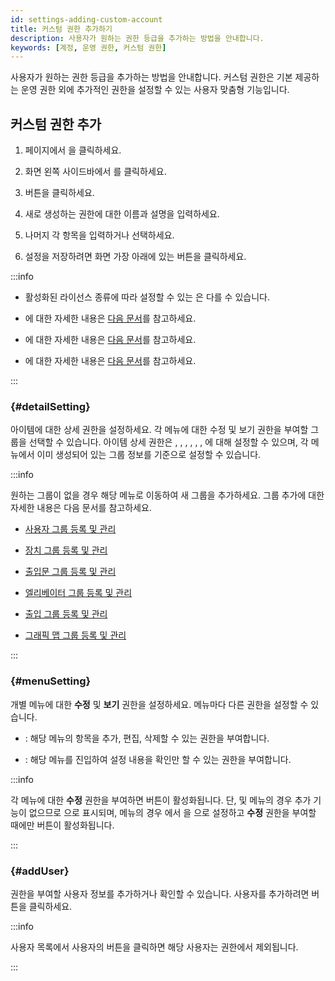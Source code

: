 ```yaml
---
id: settings-adding-custom-account
title: 커스텀 권한 추가하기
description: 사용자가 원하는 권한 등급을 추가하는 방법을 안내합니다.
keywords: [계정, 운영 권한, 커스텀 권한]
---
```


사용자가 원하는 권한 등급을 추가하는 방법을 안내합니다. 커스텀 권한은 기본 제공하는 운영 권한 외에 추가적인 권한을 설정할 수 있는 사용자 맞춤형 기능입니다.

## 커스텀 권한 추가

1. <Cmd sid='shell.header.launcher' /> 페이지에서 <Cmd sid='shell.header.setting' />을 클릭하세요.

1. 화면 왼쪽 사이드바에서 <Cmd sid='setting.menu.account.root' />를 클릭하세요.

1. <Cmd sid='setting.account.addCustomOperator' product='2' /> 버튼을 클릭하세요.

1. 새로 생성하는 권한에 대한 이름과 설명을 입력하세요.

1. 나머지 각 항목을 입력하거나 선택하세요.

1. 설정을 저장하려면 화면 가장 아래에 있는 <Cmd sid='button.apply' product='2' /> 버튼을 클릭하세요.

:::info

* 활성화된 라이선스 종류에 따라 설정할 수 있는 <Cmd sid='settings.account.menu.setting' product='2' />은 다를 수 있습니다.

* <Cmd sid='settings.account.menu.detailSetting' product='2' />에 대한 자세한 내용은 [다음 문서](#detailSetting)를 참고하세요.

* <Cmd sid='settings.account.menu.setting' product='2' />에 대한 자세한 내용은 [다음 문서](#menuSetting)를 참고하세요.

* <Cmd sid='settings.account.addUser' product='2' />에 대한 자세한 내용은 [다음 문서](#addUser)를 참고하세요.

:::


### <Cmd sid='settings.account.menu.detailSetting' product='2' /> {#detailSetting}

아이템에 대한 상세 권한을 설정하세요. 각 메뉴에 대한 수정 및 보기 권한을 부여할 그룹을 선택할 수 있습니다. 아이템 상세 권한은 <Cmd sid='common.permission.module.userGroup' product='2' />, <Cmd sid='common.permission.module.deviceGroup' product='2' />, <Cmd sid='common.permission.module.doorGroup' product='2' />, <Cmd sid='common.permission.module.elevatorGroup' product='2' />, <Cmd sid='common.permission.module.accessGroup' product='2' />, <Cmd sid='common.permission.module.zoneType' product='2' />, <Cmd sid='audit.menu.graphicMap' product='2' />에 대해 설정할 수 있으며, 각 메뉴에서 이미 생성되어 있는 그룹 정보를 기준으로 설정할 수 있습니다.

:::info

원하는 그룹이 없을 경우 해당 메뉴로 이동하여 새 그룹을 추가하세요. 그룹 추가에 대한 자세한 내용은 다음 문서를 참고하세요.

* [사용자 그룹 등록 및 관리](user-group-manage)

* [장치 그룹 등록 및 관리](settings-manage-device-group)

* [출입문 그룹 등록 및 관리](settings-manage-door-group)

* [엘리베이터 그룹 등록 및 관리](settings-manage-elevators-group)

* [출입 그룹 등록 및 관리](#)

* [그래픽 맵 그룹 등록 및 관리](#)

:::

### <Cmd sid='settings.account.menu.setting' product='2' /> {#menuSetting}

개별 메뉴에 대한 **수정** 및 **보기** 권한을 설정하세요. 메뉴마다 다른 권한을 설정할 수 있습니다.

* <Cmd sid='common.editRead' product='2' />: 해당 메뉴의 항목을 추가, 편집, 삭제할 수 있는 권한을 부여합니다.

* <Cmd sid='common.read' product='2' />: 해당 메뉴를 진입하여 설정 내용을 확인만 할 수 있는 권한을 부여합니다.

:::info

각 메뉴에 대한 **수정** 권한을 부여하면 <Cmd sid='button.add' product='2' /> 버튼이 활성화됩니다. 단, <Cmd sid='shell.header.dashboard' /> 및 <Cmd sid='shell.header.setting' /> 메뉴의 경우 추가 기능이 없으므로 <Cmd sid='setting.account.menu.canCreate.na' product='2' />으로 표시되며, <Cmd sid='common.permission.module.ac' product='2' /> 메뉴의 경우 <Cmd sid='settings.account.menu.detailSetting' product='2' />에서 <Cmd sid='common.permission.module.accessGroup' product='2' />을 <Cmd sid='setting.account.menu.detailPriv.allAC' product='2' />으로 설정하고 **수정** 권한을 부여할 때에만 <Cmd sid='button.add' product='2' /> 버튼이 활성화됩니다.

:::


### <Cmd sid='settings.account.addUser' product='2' /> {#addUser}

권한을 부여할 사용자 정보를 추가하거나 확인할 수 있습니다. 사용자를 추가하려면 <Cmd sid='button.plusAdd' product='2' /> 버튼을 클릭하세요.

:::info

사용자 목록에서 사용자의 <IcTrash2 /> 버튼을 클릭하면 해당 사용자는 권한에서 제외됩니다.

:::